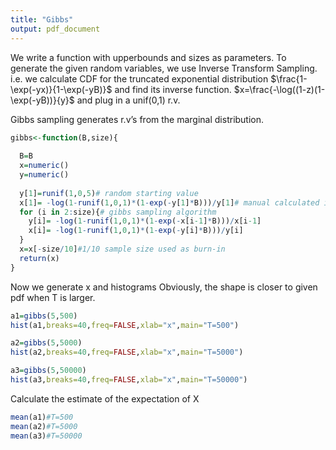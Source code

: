 ```yaml
---
title: "Gibbs"
output: pdf_document
---
```


 
We write a function with upperbounds and sizes as parameters.
To generate the given random variables, we use Inverse Transform Sampling.
i.e. we calculate CDF for the truncated exponential distribution $\frac{1-\exp(-yx)}{1-\exp(-yB)}$
and find its inverse function. $x=\frac{-\log((1-z)(1-\exp(-yB))}{y}$ and plug in a unif(0,1) r.v.

  Gibbs sampling generates r.v's from the marginal distribution.
```r
gibbs<-function(B,size){
  
  B=B
  x=numeric()
  y=numeric()
  
  y[1]=runif(1,0,5)# random starting value
  x[1]= -log(1-runif(1,0,1)*(1-exp(-y[1]*B)))/y[1]# manual calculated inverse cdf
  for (i in 2:size){# gibbs sampling algorithm
    y[i]= -log(1-runif(1,0,1)*(1-exp(-x[i-1]*B)))/x[i-1]
    x[i]= -log(1-runif(1,0,1)*(1-exp(-y[i]*B)))/y[i]
  }
  x=x[-size/10]#1/10 sample size used as burn-in
  return(x)
}
```
\newpage
Now we generate x and histograms
Obviously, the shape is closer to given pdf when T is larger.
```r

a1=gibbs(5,500)
hist(a1,breaks=40,freq=FALSE,xlab="x",main="T=500")

a2=gibbs(5,5000)
hist(a2,breaks=40,freq=FALSE,xlab="x",main="T=5000")

a3=gibbs(5,50000)
hist(a3,breaks=40,freq=FALSE,xlab="x",main="T=50000")

```

Calculate the estimate of the expectation of X
```r
mean(a1)#T=500
mean(a2)#T=5000
mean(a3)#T=50000 
```

 